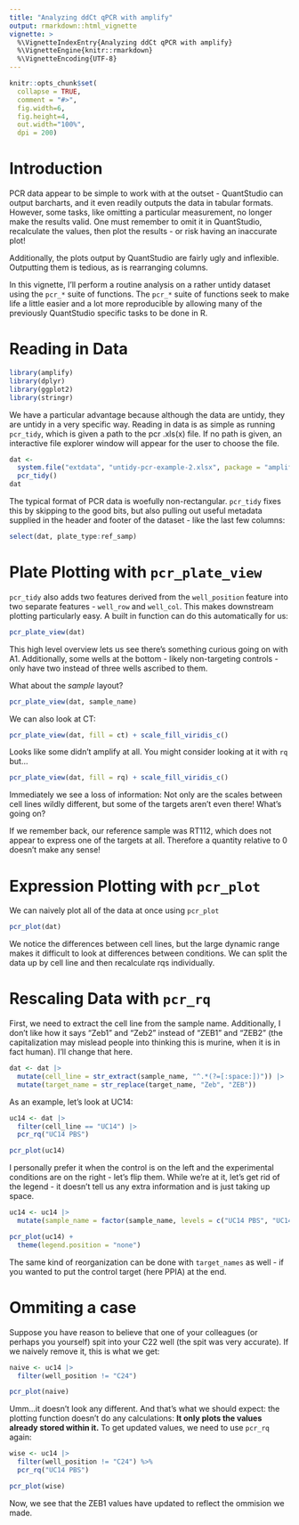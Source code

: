 ```yaml
---
title: "Analyzing ddCt qPCR with amplify"
output: rmarkdown::html_vignette
vignette: >
  %\VignetteIndexEntry{Analyzing ddCt qPCR with amplify}
  %\VignetteEngine{knitr::rmarkdown}
  %\VignetteEncoding{UTF-8}
---
```


```r
knitr::opts_chunk$set(
  collapse = TRUE,
  comment = "#>",
  fig.width=6, 
  fig.height=4, 
  out.width="100%", 
  dpi = 200)
```

# Introduction

PCR data appear to be simple to work with at the outset - QuantStudio can output barcharts, and it even readily outputs the data in tabular formats. However, some tasks, like omitting a particular measurement, no longer make the results valid. One must remember to omit it in QuantStudio, recalculate the values, then plot the results - or risk having an inaccurate plot! 

Additionally, the plots output by QuantStudio are fairly ugly and inflexible. Outputting them is tedious, as is rearranging columns.

In this vignette, I'll perform a routine analysis on a rather untidy dataset using the `pcr_*` suite of functions. The `pcr_*` suite of functions seek to make life a little easier and a lot more reproducible by allowing many of the previously QuantStudio specific tasks to be done in R.  

# Reading in Data

```r
library(amplify)
library(dplyr)
library(ggplot2)
library(stringr)
```

We have a particular advantage because although the data are untidy, they are untidy in a very specific way. Reading in data is as simple as running `pcr_tidy`, which is given a path to the pcr .xls(x) file. If no path is given, an interactive file explorer window will appear for the user to choose the file.

```r
dat <- 
  system.file("extdata", "untidy-pcr-example-2.xlsx", package = "amplify") |> 
  pcr_tidy()
dat
```

The typical format of PCR data is woefully non-rectangular. `pcr_tidy` fixes this by skipping to the good bits, but also pulling out useful metadata supplied in the header and footer of the dataset - like the last few columns:

```r
select(dat, plate_type:ref_samp)
```

# Plate Plotting with `pcr_plate_view`

`pcr_tidy` also adds two features derived from the `well_position` feature into two separate features - `well_row` and `well_col`. This makes downstream plotting particularly easy. A built in function can do this automatically for us:

```r
pcr_plate_view(dat)
```

This high level overview lets us see there's something curious going on with A1. Additionally, some wells at the bottom - likely non-targeting controls - only have two instead of three wells ascribed to them. 

What about the *sample* layout?

```r
pcr_plate_view(dat, sample_name)
```

We can also look at CT:

```r
pcr_plate_view(dat, fill = ct) + scale_fill_viridis_c()
```

Looks like some didn't amplify at all. 
You might consider looking at it with `rq` but...

```r
pcr_plate_view(dat, fill = rq) + scale_fill_viridis_c()
```

Immediately we see a loss of information: Not only are the scales between
cell lines wildly different, but some of the targets aren't even there! What's going on?

If we remember back, our reference sample was RT112, which does not appear to express one of the targets at all. Therefore a quantity relative to 0 doesn't make any sense!

# Expression Plotting with `pcr_plot`

We can naively plot all of the data at once using `pcr_plot`

```r
pcr_plot(dat)
```

We notice the differences between cell lines, but the large dynamic range makes it difficult to look at differences between conditions. We can split the data up by cell line and then recalculate rqs individually.

# Rescaling Data with `pcr_rq`

First, we need to extract the cell line from the sample name. Additionally, I don't like how it says "Zeb1" and "Zeb2" instead of "ZEB1" and "ZEB2" (the capitalization may mislead people into thinking this is murine, when it is in fact human). I'll change that here.

```r
dat <- dat |> 
  mutate(cell_line = str_extract(sample_name, "^.*(?=[:space:])")) |> 
  mutate(target_name = str_replace(target_name, "Zeb", "ZEB"))
```

As an example, let's look at UC14:

```r
uc14 <- dat |> 
  filter(cell_line == "UC14") |> 
  pcr_rq("UC14 PBS")

pcr_plot(uc14)
```

I personally prefer it when the control is on the left and the experimental conditions are on the right - let's flip them. While we're at it, let's get rid of the legend - it doesn't tell us any extra information and is just taking up space.

```r
uc14 <- uc14 |> 
  mutate(sample_name = factor(sample_name, levels = c("UC14 PBS", "UC14 Drug")))

pcr_plot(uc14) +
  theme(legend.position = "none")
```

The same kind of reorganization can be done with `target_names` as well - if you wanted to put the control target (here PPIA) at the end.

# Ommiting a case 

Suppose you have reason to believe that one of your colleagues (or perhaps you yourself) spit into your C22 well (the spit was very accurate). If we naively remove it, this is what we get:

```r
naive <- uc14 |> 
  filter(well_position != "C24")

pcr_plot(naive)
```

Umm...it doesn't look any different. And that's what we should expect: the plotting function doesn't do any calculations: **It only plots the values already stored within it.** To get updated values, we need to use `pcr_rq` again:

```r
wise <- uc14 |> 
  filter(well_position != "C24") %>%
  pcr_rq("UC14 PBS")

pcr_plot(wise)
```

Now, we see that the ZEB1 values have updated to reflect the ommision we made.
